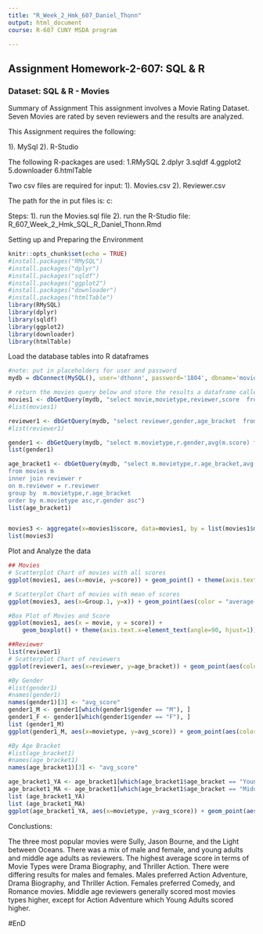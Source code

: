 ```yaml
---
title: "R_Week_2_Hmk_607_Daniel_Thonn"
output: html_document
course: R-607 CUNY MSDA program

---
```


## Assignment Homework-2-607: SQL & R

### Dataset: SQL & R - Movies

Summary of Assignment
This assignment involves a Movie Rating Dataset.  Seven Movies are rated by seven reviewers and the results are analyzed.

This Assignment requires the following:

1). MySql
2). R-Studio

The following R-packages are used:
1.RMySQL
2.dplyr
3.sqldf
4.ggplot2
5.downloader
6.htmlTable

Two csv files are required for input:
1). Movies.csv
2). Reviewer.csv

The path for the in put files is: c:\mysqldataf


Steps:
1). run the Movies.sql file
2). run the R-Studio file: R_607_Week_2_Hmk_SQL_R_Daniel_Thonn.Rmd



Setting up and Preparing the Environment

```r
knitr::opts_chunk$set(echo = TRUE)
#install.packages("RMySQL")
#install.packages("dplyr")
#install.packages("sqldf")
#install.packages("ggplot2")
#install.packages("downloader")
#install.packages("htmlTable")
library(RMySQL)
library(dplyr)
library(sqldf)
library(ggplot2)
library(downloader)
library(htmlTable)

```


Load the database tables into R dataframes


```r

#note: put in placeholders for user and password
mydb = dbConnect(MySQL(), user='dthonn', password='1804', dbname='movies', host='localhost')

# return the movies query below and store the results a dataframe called movies1
movies1 <- dbGetQuery(mydb, "select movie,movietype,reviewer,score  from movies")
#list(movies1)

reviewer1 <- dbGetQuery(mydb, "select reviewer,gender,age_bracket  from reviewer")
#list(reviewer1)

gender1 <- dbGetQuery(mydb, "select m.movietype,r.gender,avg(m.score) from movies m    inner join reviewer r on m.reviewer = r.reviewer group by m.movietype,r.gender order by  m.movietype asc,r.gender asc") 
list(gender1)

age_bracket1 <- dbGetQuery(mydb, "select m.movietype,r.age_bracket,avg(m.score)
from movies m
inner join reviewer r 
on m.reviewer = r.reviewer
group by  m.movietype,r.age_bracket
order by m.movietype asc,r.gender asc")
list(age_bracket1)


movies3 <- aggregate(x=movies1$score, data=movies1, by = list(movies1$movie), FUN=mean)
list(movies3)

```

Plot and Analyze the data

```r

## Movies
# Scatterplot Chart of movies with all scores
ggplot(movies1, aes(x=movie, y=score)) + geom_point() + theme(axis.text.x=element_text(angle=90, hjust=1))

# Scatterplot Chart of movies with mean of scores
ggplot(movies3, aes(x=Group.1, y=x)) + geom_point(aes(color = "average score")) + theme(axis.text.x=element_text(angle=90, hjust=1)) + labs(color="Legend")

#Box Plot of Movies and Score
ggplot(movies1, aes(x = movie, y = score)) + 
    geom_boxplot() + theme(axis.text.x=element_text(angle=90, hjust=1))

##Reviewer
list(reviewer1)
# Scatterplot Chart of reviewers
ggplot(reviewer1, aes(x=reviewer, y=age_bracket)) + geom_point(aes(color = "age_bracket")) + geom_point(aes(x = reviewer, y = gender,color = "gender")) + theme(axis.text.x=element_text(angle=90, hjust=1)) + labs(color="Legend")

#By Gender
#list(gender1)
#names(gender1)
names(gender1)[3] <- "avg_score"
gender1_M <- gender1[which(gender1$gender == "M"), ]
gender1_F <- gender1[which(gender1$gender == "F"), ]
list (gender1_M)
ggplot(gender1_M, aes(x=movietype, y=avg_score)) + geom_point(aes(color = "Male")) + geom_point(aes(x =movietype, y = gender1_F$avg_score,color = "Female")) + theme(axis.text.x=element_text(angle=90, hjust=1)) + labs(color="Legend")

#By Age Bracket
#list(age_bracket1)
#names(age_bracket1)
names(age_bracket1)[3] <- "avg_score"

age_bracket1_YA <- age_bracket1[which(age_bracket1$age_bracket == "Young Adult"), ]
age_bracket1_MA <- age_bracket1[which(age_bracket1$age_bracket == "Middle Age"), ]
list (age_bracket1_YA)
list (age_bracket1_MA)
ggplot(age_bracket1_YA, aes(x=movietype, y=avg_score)) + geom_point(aes(color = "Young Adult")) + geom_point(aes(x =movietype, y = age_bracket1_MA$avg_score,color = "Middle Age")) + theme(axis.text.x=element_text(angle=90, hjust=1)) + labs(color="Legend")

```

Conclustions:

The three most popular movies were Sully, Jason Bourne, and the Light between Oceans.  There was a mix of male and female, and young adults and middle age adults as reviewers. The highest average score in terms of Movie Types were Drama Biography, and Thriller Action.  There were differing results for males and females.  Males preferred Action Adventure, Drama Biography, and Thriller Action.  Females preferred Comedy, and Romance movies.  Middle age reviewers generally scored most movies types higher, except for Action Adventure which Young Adults scored higher.

#EnD
